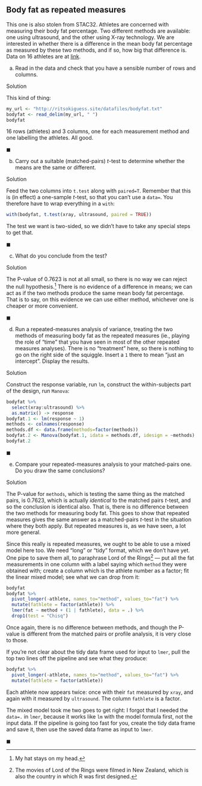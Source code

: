 ##  Body fat as repeated measures


 This one is also stolen from STAC32. Athletes are concerned
with measuring their body fat percentage. Two different methods are
available: one using ultrasound, and the other using X-ray
technology. We are interested in whether there is a difference in the
mean body fat percentage as measured by these two methods, and if so,
how big that difference is. Data on 16 athletes are at
[link](http://ritsokiguess.site/datafiles/bodyfat.txt).



(a) Read in the data and check that you have a sensible number of
rows and columns.



Solution


This kind of thing:
```r
my_url <- "http://ritsokiguess.site/datafiles/bodyfat.txt"
bodyfat <- read_delim(my_url, " ")
bodyfat
```

 

16 rows (athletes) and 3 columns, one for each measurement
method and one labelling the athletes. All good.



$\blacksquare$

(b) Carry out a suitable (matched-pairs) $t$-test to determine
whether the means are the same or different. 



Solution


Feed the two columns into `t.test` along with
`paired=T`. Remember that this is (in effect) a one-sample
$t$-test, so that you can't use a `data=`. You therefore have
to wrap everything in a `with`:
```r
with(bodyfat, t.test(xray, ultrasound, paired = TRUE))
```

 

The test we want is two-sided, so we didn't have to take any special
steps to get that.

$\blacksquare$



(c) What do you conclude from the test?



Solution


The P-value of 0.7623 is not at all small, so there is no way we can
reject the null hypothesis.^[My hat stays on my head.] There
is no evidence of a difference in means; we can act as if the two
methods produce the same mean body fat percentage. 
That is to say, on this evidence we can use either method, whichever
one is cheaper or more convenient.

 
$\blacksquare$

(d) Run a repeated-measures analysis of variance, treating the two
methods of measuring body fat as the repeated measures (ie., playing
the role of "time" that you have seen in most of the other repeated
measures analyses). There is no "treatment" here, so there is
nothing to go on the right side of the squiggle. Insert a `1`
there to mean "just an intercept". Display the results.



Solution


Construct the response variable, run `lm`, construct the
within-subjects part of the design, run `Manova`:

```r
bodyfat %>%
  select(xray:ultrasound) %>%
  as.matrix() -> response
bodyfat.1 <- lm(response ~ 1)
methods <- colnames(response)
methods.df <- data.frame(methods=factor(methods))
bodyfat.2 <- Manova(bodyfat.1, idata = methods.df, idesign = ~methods)
bodyfat.2
```

 

$\blacksquare$


(e) Compare your repeated-measures analysis to your matched-pairs
one. Do you draw the same conclusions?



Solution


The P-value for `methods`, which is testing the same thing
as the matched pairs, is 0.7623, which is actually
*identical* to the matched pairs $t$-test, and so the
conclusion is identical also. That is, there is no difference
between the two methods for measuring body fat. 
This goes to show that repeated measures gives the same answer as
a matched-pairs $t$-test in the situation where they both
apply. But repeated measures is, as we have seen, a lot more general.

Since this really is repeated measures, we ought to be able to use
a mixed model here too. We need "long" or "tidy" format, which
we don't have yet. One pipe to save them all, to paraphrase Lord
of the Rings^[The movies of Lord of the Rings were filmed      in New Zealand, which is also the country in which R was first      designed.] --- put all the fat measurements in one column with a
label saying which `method` they were obtained with; create
a column which is the athlete number as a factor; fit the linear
mixed model; see what we can drop from it:
```r
bodyfat
bodyfat %>%
  pivot_longer(-athlete, names_to="method", values_to="fat") %>%
  mutate(fathlete = factor(athlete)) %>%
  lmer(fat ~ method + (1 | fathlete), data = .) %>%
  drop1(test = "Chisq")
```

     

Once again, there is no difference between methods, and though the
P-value is different from the matched pairs or profile analysis, it is
very close to those.

If you're not clear about the tidy data frame used for input to
`lmer`, pull the top two lines off the pipeline and see what they produce:

```r
bodyfat %>%
  pivot_longer(-athlete, names_to="method", values_to="fat") %>%
  mutate(fathlete = factor(athlete))
```

 

Each athlete now appears twice: once with their `fat` measured
by `xray`, and again with it measured by
`ultrasound`. The column `fathlete` is a factor.

The mixed model took me two goes to get right: I forgot that I needed the
`data=.` in `lmer`, because it works like `lm`
with the model formula first, not the input data. If the pipeline is
going too fast for you, create the tidy data frame and save it, then
use the saved data frame as input to `lmer`.

$\blacksquare$





